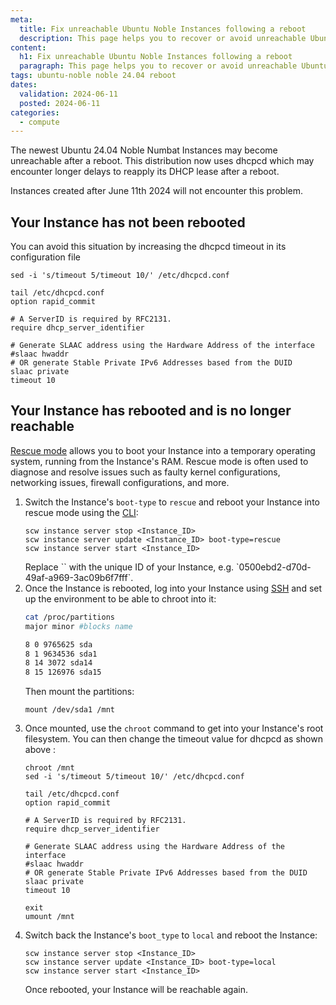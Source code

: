 ```yaml
---
meta:
  title: Fix unreachable Ubuntu Noble Instances following a reboot
  description: This page helps you to recover or avoid unreachable Ubuntu 24.04 Noble Instances after a reboot
content:
  h1: Fix unreachable Ubuntu Noble Instances following a reboot
  paragraph: This page helps you to recover or avoid unreachable Ubuntu 24.04 Noble Instances after a reboot
tags: ubuntu-noble noble 24.04 reboot
dates:
  validation: 2024-06-11
  posted: 2024-06-11
categories:
  - compute
---
```


The newest Ubuntu 24.04 Noble Numbat Instances may become unreachable after a reboot. This distribution now uses dhcpcd which may encounter longer delays to reapply its DHCP lease after a reboot.<br />

Instances created after June 11th 2024 will not encounter this problem.

## Your Instance has not been rebooted

You can avoid this situation by increasing the dhcpcd timeout in its configuration file
```
sed -i 's/timeout 5/timeout 10/' /etc/dhcpcd.conf

tail /etc/dhcpcd.conf
option rapid_commit

# A ServerID is required by RFC2131.
require dhcp_server_identifier

# Generate SLAAC address using the Hardware Address of the interface
#slaac hwaddr
# OR generate Stable Private IPv6 Addresses based from the DUID
slaac private
timeout 10
```

## Your Instance has rebooted and is no longer reachable

[Rescue mode](/compute/instances/concepts/#rescue-mode) allows you to boot your Instance into a temporary operating system, running from the Instance's RAM. Rescue mode is often used to diagnose and resolve issues such as faulty kernel configurations, networking issues, firewall configurations, and more.

1. Switch the Instance's `boot-type` to `rescue` and reboot your Instance into rescue mode using the [CLI](https://www.scaleway.com/en/docs/developer-tools/scaleway-cli/quickstart/):
    ```
    scw instance server stop <Instance_ID>
    scw instance server update <Instance_ID> boot-type=rescue
    scw instance server start <Instance_ID>
    ```
    <Message type="note">
        Replace `<Instance_ID>` with the unique ID of your Instance, e.g. `0500ebd2-d70d-49af-a969-3ac09b6f7fff`.
    </Message>
2. Once the Instance is rebooted, log into your Instance using [SSH](/compute/instances/how-to/connect-to-instance/) and set up the environment to be able to chroot into it:
    ```sh
    cat /proc/partitions
    major minor #blocks name

    8 0 9765625 sda
    8 1 9634536 sda1
    8 14 3072 sda14
    8 15 126976 sda15
    ```
    Then mount the partitions:
    ```
    mount /dev/sda1 /mnt
    ```
3. Once mounted, use the `chroot` command to get into your Instance's root filesystem. You can then change the timeout value for dhcpcd as shown above :
    ```
    chroot /mnt
    sed -i 's/timeout 5/timeout 10/' /etc/dhcpcd.conf

    tail /etc/dhcpcd.conf
    option rapid_commit

    # A ServerID is required by RFC2131.
    require dhcp_server_identifier

    # Generate SLAAC address using the Hardware Address of the interface
    #slaac hwaddr
    # OR generate Stable Private IPv6 Addresses based from the DUID
    slaac private
    timeout 10

    exit
    umount /mnt
    ```
4. Switch back the Instance's `boot_type` to `local` and reboot the Instance:
    ```
    scw instance server stop <Instance_ID>
    scw instance server update <Instance_ID> boot-type=local
    scw instance server start <Instance_ID>
    ```
    Once rebooted, your Instance will be reachable again.

